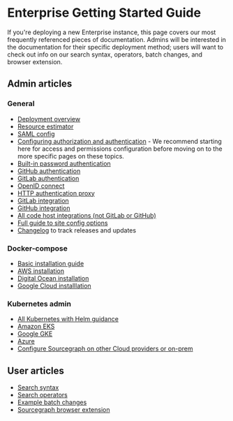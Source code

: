 # Enterprise Getting Started Guide

If you're deploying a new Enterprise instance, this page covers our most frequently referenced pieces of documentation. Admins will be interested in the documentation for their specific deployment method; users will want to check out info on our search syntax, operators, batch changes, and browser extension.

## Admin articles

### General
- [Deployment overview](/admin/deploy/)
- [Resource estimator](https://docs.sourcegraph.com/admin/deploy/resource_estimator)
- [SAML config](/admin/auth/saml/)
- [Configuring authorization and authentication](/admin/config/authorization_and_authentication) - We recommend starting here for access and permissions configuration before moving on to the more specific pages on these topics.
- [Built-in password authentication](/admin/auth/#builtin-password-authentication)
- [GitHub authentication](/admin/auth/#github)
- [GitLab authentication](/admin/auth/#gitlab)
- [OpenID connect](/admin/auth/#openid-connect)
- [HTTP authentication proxy](/admin/auth/#http-authentication-proxies)
- [GitLab integration](/integration/gitlab)
- [GitHub integration](/integration/github)
- [All code host integrations (not GitLab or GitHub)](/integration/#integrations)
- [Full guide to site config options](/admin/config/site_config#auth-sessionExpiry)
- [Changelog](https://sourcegraph.com/github.com/sourcegraph/sourcegraph/-/blob/CHANGELOG) to track releases and updates

### Docker-compose
- [Basic installation guide](/admin/deploy/docker-compose/)
- [AWS installation](/admin/deploy/docker-compose/aws)
- [Digital Ocean installation](/admin/deploy/docker-compose/digitalocean)
- [Google Cloud installlation](/admin/deploy/docker-compose/google_cloud)

### Kubernetes admin
- [All Kubernetes with Helm guidance](/admin/deploy/kubernetes/helm)
- [Amazon EKS](/admin/deploy/kubernetes/helm#configure-sourcegraph-on-elastic-kubernetes-service-eks)
- [Google GKE](/admin/deploy/kubernetes/helm#configure-sourcegraph-on-google-kubernetes-engine-gke)
- [Azure](/admin/deploy/kubernetes/helm#configure-sourcegraph-on-azure-managed-kubernetes-service-aks)
- [Configure Sourcegraph on other Cloud providers or on-prem](/admin/deploy/kubernetes/helm#configure-sourcegraph-on-other-cloud-providers-or-on-prem)

## User articles
- [Search syntax](/code-search/queries)
- [Search operators](/code-search/queries#keywords-all-searches)
- [Example batch changes](/batch_changes/tutorials/)
- [Sourcegraph browser extension](/integration/browser_extension)
